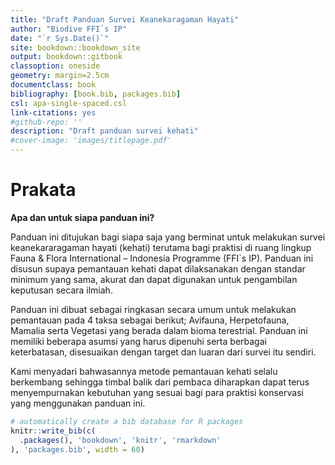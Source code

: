 --- 
title: "Draft Panduan Survei Keanekaragaman Hayati"
author: "Biodive FFI`s IP"
date: "`r Sys.Date()`"
site: bookdown::bookdown_site
output: bookdown::gitbook
classoption: oneside
geometry: margin=2.5cm
documentclass: book
bibliography: [book.bib, packages.bib]
csl: apa-single-spaced.csl
link-citations: yes
#github-repo: ''
description: "Draft panduan survei kehati"
#cover-image: 'images/titlepage.pdf'
---

# Prakata {-}
**Apa dan untuk siapa panduan ini?**

Panduan ini ditujukan bagi siapa saja yang berminat untuk melakukan survei keanekararagaman hayati (kehati) terutama bagi praktisi di ruang lingkup Fauna & Flora International – Indonesia Programme (FFI`s IP). Panduan ini disusun supaya pemantauan kehati dapat dilaksanakan dengan standar minimum yang sama, akurat dan dapat digunakan untuk pengambilan keputusan secara ilmiah. 

Panduan ini dibuat sebagai ringkasan secara umum untuk melakukan pemantauan pada 4 taksa sebagai berikut; Avifauna, Herpetofauna, Mamalia serta Vegetasi yang berada dalam bioma terestrial. Panduan ini memiliki beberapa asumsi yang harus dipenuhi serta berbagai keterbatasan, disesuaikan dengan target dan luaran dari survei itu sendiri. 

Kami menyadari bahwasannya metode pemantauan kehati selalu berkembang sehingga timbal balik dari pembaca diharapkan dapat terus menyempurnakan kebutuhan yang sesuai bagi para praktisi konservasi yang menggunakan panduan ini.


```{r include=FALSE}
# automatically create a bib database for R packages
knitr::write_bib(c(
  .packages(), 'bookdown', 'knitr', 'rmarkdown'
), 'packages.bib', width = 60)
```
